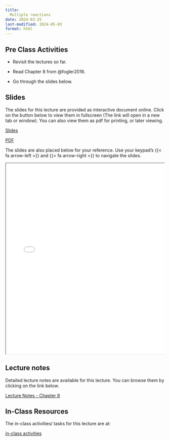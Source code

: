 ```yaml
---
title: 
  Multiple reactions
date: 2024-03-25
last-modified: 2024-05-03
format: html
---
```


## Pre Class Activities

- Revisit the lectures so far. 

- Read Chapter 8 from @fogler2016.

- Go through the slides below. 


<!--
:::{.grid}
::: {.g-col-5}

[pre-class activities](../../notes/06-multiple-reactions/pre-class-activities.qmd){.btn .btn-success .btn-lg role="button"}

:::
:::
-->

## Slides

The slides for this lecture are provided as interactive document online. Click
on the button below to view them in fullscreen (The link will open in a new tab
or window). You can also view them as pdf for printing, or later viewing.  

:::{.grid}
::: {.g-col-1}
[Slides](../../slides/06-multiple-reactions/index.qmd){target="_blank" .btn .btn-success .btn-lg role="button"}

:::

::: {.g-col-1}
[PDF](../../slides/06-multiple-reactions/06-multiple-reactions.pdf){target="_blank" .btn .btn-info .btn-lg role="button"}

:::
:::

The slides are also placed below for your reference. Use your keypad's
{{< fa arrow-left >}} and {{< fa arrow-right >}} to navigate the slides.

::: {.container style="position: relative;overflow: hidden;width:
100%;min-height:600px;"}
<iframe src="../../slides/06-multiple-reactions/"
style="position=absolute;top: 0;left: 0;bottom: 0;right: 0;width:
100%;min-height:600px;"></iframe>
:::

<!--
## Videos

::: {.panel-tabset}
## Overview of chemical reaction engineering
{{< video https://www.youtube.com/embed/e3H5DPYlOF8 >}}

:::
-->

## Lecture notes

Detailed lecture notes are available for this lecture. 
You can browse them by
clicking on the link below. 

:::{.grid}
::: {.g-col-5}
[Lecture Notes - Chapter 8](../../notes/06-multiple-reactions/Ranjeet_Notes_Fogler_Chapter 08 - Multiple Reactions.pdf){.btn .btn-success .btn-lg role="button"}

:::
:::


## In-Class Resources

The in-class activities/ tasks for this lecture are at:

:::{.grid}
::: {.g-col-5}

[in-class activities](../../notes/06-multiple-reactions/in-class-activities.qmd){.btn .btn-success .btn-lg role="button"}

:::
:::


